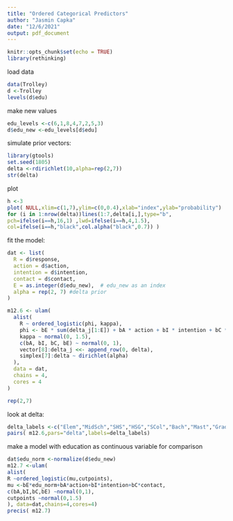 ```yaml
---
title: "Ordered Categorical Predictors"
author: "Jasmin Capka"
date: "12/6/2021"
output: pdf_document
---
```


```r
knitr::opts_chunk$set(echo = TRUE)
library(rethinking)
```

load data

```r
data(Trolley)
d <-Trolley
levels(d$edu)
```

make new values 

```r
edu_levels <-c(6,1,8,4,7,2,5,3)
d$edu_new <-edu_levels[d$edu]
```

simulate prior vectors:

```r
library(gtools)
set.seed(1805)
delta <-rdirichlet(10,alpha=rep(2,7))
str(delta)
```

plot

```r
h <-3
plot( NULL,xlim=c(1,7),ylim=c(0,0.4),xlab="index",ylab="probability")
for (i in 1:nrow(delta))lines(1:7,delta[i,],type="b",
pch=ifelse(i==h,16,1) ,lwd=ifelse(i==h,4,1.5),
col=ifelse(i==h,"black",col.alpha("black",0.7)) )
```

fit the model:

```r
dat <- list(
  R = d$response,
  action = d$action,
  intention = d$intention,
  contact = d$contact,
  E = as.integer(d$edu_new),  # edu_new as an index
  alpha = rep(2, 7) #delta prior
)

m12.6 <- ulam(
  alist(
    R ~ ordered_logistic(phi, kappa),
    phi <- bE * sum(delta_j[1:E]) + bA * action + bI * intention + bC * contact,
    kappa ~ normal(0, 1.5),
    c(bA, bI, bC, bE) ~ normal(0, 1),
    vector[8]:delta_j <<- append_row(0, delta),
    simplex[7]:delta ~ dirichlet(alpha)
  ),
  data = dat,
  chains = 4,
  cores = 4
)
```

```r
rep(2,7)
```

look at delta:

```r
delta_labels <-c("Elem","MidSch","SHS","HSG","SCol","Bach","Mast","Grad")
pairs( m12.6,pars="delta",labels=delta_labels)
```

make a model with education as continuous variable for comparison

```r
dat$edu_norm <-normalize(d$edu_new)
m12.7 <-ulam(
alist(
R ~ordered_logistic(mu,cutpoints),
mu <-bE*edu_norm+bA*action+bI*intention+bC*contact,
c(bA,bI,bC,bE) ~normal(0,1),
cutpoints ~normal(0,1.5)
), data=dat,chains=4,cores=4)
precis( m12.7)
```



















